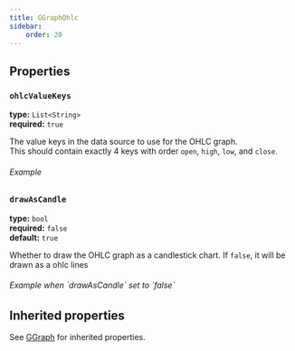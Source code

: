 ```yaml
---
title: GGraphOhlc
sidebar:
    order: 20
---
```



## Properties

### `ohlcValueKeys`

**type:** `List<String>`  
**required:** `true`

The value keys in the data source to use for the OHLC graph.  
This should contain exactly 4 keys with order `open`, `high`, `low`, and `close`.

<h6>Example</h6>

<EmbedChart name="graph_ohlc1"/>

### `drawAsCandle`
**type:** `bool`  
**required:** `false`   
**default:** `true`

Whether to draw the OHLC graph as a candlestick chart.
If `false`, it will be drawn as a ohlc lines

<h6>Example when `drawAsCandle` set to `false`</h6>

<EmbedChart name="graph_ohlc2"/>

## Inherited properties 

See [GGraph](../graph/) for inherited properties.